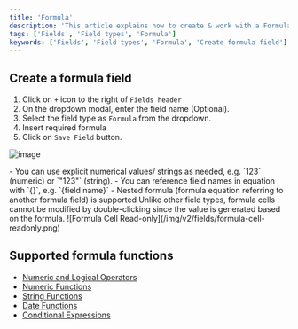 ```yaml
---
title: 'Formula'
description: 'This article explains how to create & work with a Formula field.'
tags: ['Fields', 'Field types', 'Formula']
keywords: ['Fields', 'Field types', 'Formula', 'Create formula field']
---
```



## Create a formula field

1. Click on `+` icon to the right of `Fields header`
2. On the dropdown modal, enter the field name (Optional).
3. Select the field type as `Formula` from the dropdown.
4. Insert required formula  
5. Click on `Save Field` button.

![image](/img/v2/fields/types/formula.png)

<Callout type="tip">
- You can use explicit numerical values/ strings as needed, e.g. `123` (numeric) or `"123"` (string).
- You can reference field names in equation with `{}`, e.g. `{field name}`
- Nested formula (formula equation referring to another formula field) is supported
</Callout>


<Callout type="info">
Unlike other field types, formula cells cannot be modified by double-clicking since the value is generated based on the formula.
![Formula Cell Read-only](/img/v2/fields/formula-cell-readonly.png)

</Callout>


## Supported formula functions

- [Numeric and Logical Operators](operators)
- [Numeric Functions](numeric-functions)
- [String Functions](string-functions)
- [Date Functions](date-functions)
- [Conditional Expressions](conditional-expressions)











